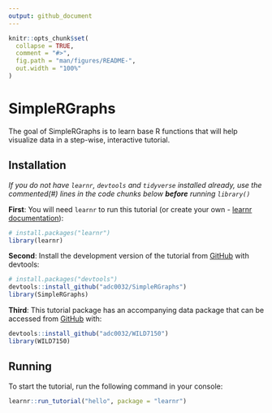 ```yaml
---
output: github_document
---
```


<!-- README.md is generated from README.Rmd. Please edit that file -->

```r
knitr::opts_chunk$set(
  collapse = TRUE,
  comment = "#>",
  fig.path = "man/figures/README-",
  out.width = "100%"
)
```

# SimpleRGraphs

<!-- badges: start -->
<!-- badges: end -->

The goal of SimpleRGraphs is to learn base R functions that will help visualize data in a step-wise, interactive tutorial.

## Installation

*If you do not have `learnr`, `devtools` and `tidyverse` installed already, use the commented(#) lines in the code chunks below **before** running `library()`*

**First**: You will need `learnr` to run this tutorial (or create your own - [learnr documentation](https://rstudio.github.io/learnr/index.html)):

```r
# install.packages("learnr")
library(learnr)
```


**Second**: Install the development version of the tutorial from [GitHub](https://github.com/) with devtools:

``` r
# install.packages("devtools")
devtools::install_github("adc0032/SimpleRGraphs")
library(SimpleRGraphs)
```


**Third**: This tutorial package has an accompanying data package that can be accessed from [GitHub](https://github.com/) with:

```r
devtools::install_github("adc0032/WILD7150")
library(WILD7150)
```

## Running

To start the tutorial, run the following command in your console:
```r
learnr::run_tutorial("hello", package = "learnr")
```



